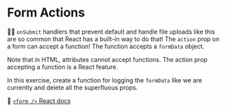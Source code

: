 # Form Actions

<EpicVideo url="https://www.epicreact.dev/workshops/react-fundamentals/form-actions" />

👨‍💼 `onSubmit` handlers that prevent default and handle file uploads like this
are so common that React has a built-in way to do that! The `action` prop on a
form can accept a function! The function accepts a `formData` object.

<callout-warning class="aside">
	Note that in HTML, attributes cannot accept functions. The action prop
	accepting a function is a React feature.
</callout-warning>

In this exercise, create a function for logging the `formData` like we are
currently and delete all the superfluous props.

📜 [`<form />` React docs](https://react.dev/reference/react-dom/components/form)
